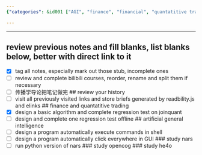 ```yaml
---
{"categories": &id001 ["AGI", "finance", "financial", "quantatitive trading", "schedule", "stock"], "category": "Artificial General Intelligence", "date": "2022-08-17 19:15:16", "description": "This personal study plan covers various topics including reviewing past notes, revisiting history, studying finance and quantitative trading, and exploring artificial general intelligence. Tasks involved range from completing unfinished notes to designing algorithms and executing shell commands.", "tags": *id001, "title": "self-learning schedules"}

---
```


------
## review previous notes and fill blanks, list blanks below, better with direct link to it
- [x] tag all notes, especially mark out those stub, incomplete ones
- [ ] review and complete bilibili courses, reorder, rename and split them if necessary
- [ ] 传播学导论把笔记做完
## review your history
- [ ] visit all previously visited links and store briefs generated by readbility.js and elinks
## finance and quantatitive trading
- [x] design a basic algorithm and complete regression test on joinquant
- [ ] design and complete one regression test offline
## artificial general intelligence
- [ ] design a program automatically execute commands in shell
- [ ] design a program automatically click everywhere in GUI
### study nars
- [ ] run python version of nars
### study opencog
### study he4o
